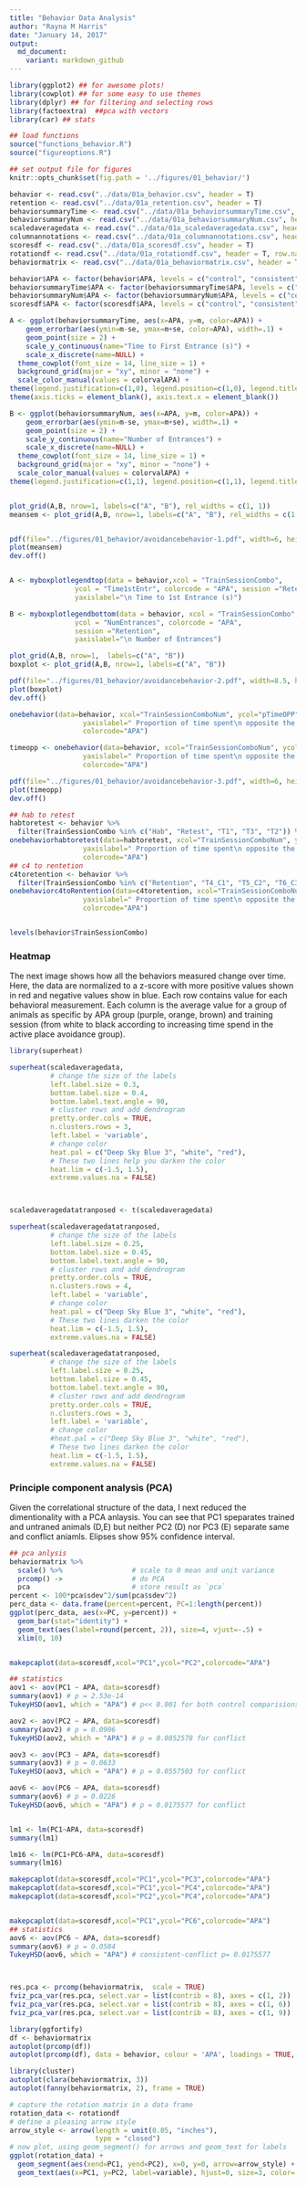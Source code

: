 ```yaml
---
title: "Behavior Data Analysis"
author: "Rayna M Harris"
date: "January 14, 2017"
output:
  md_document:
    variant: markdown_github
---
```


```r
library(ggplot2) ## for awesome plots!
library(cowplot) ## for some easy to use themes
library(dplyr) ## for filtering and selecting rows
library(factoextra)  ##pca with vectors
library(car) ## stats

## load functions 
source("functions_behavior.R")
source("figureoptions.R")

## set output file for figures 
knitr::opts_chunk$set(fig.path = '../figures/01_behavior/')
```


```r
behavior <- read.csv("../data/01a_behavior.csv", header = T)
retention <- read.csv("../data/01a_retention.csv", header = T) 
behaviorsummaryTime <- read.csv("../data/01a_behaviorsummaryTime.csv", header = T)
behaviorsummaryNum <- read.csv("../data/01a_behaviorsummaryNum.csv", header = T)
scaledaveragedata <- read.csv("../data/01a_scaledaveragedata.csv", header = T, row.names = 1)
columnannotations <- read.csv("../data/01a_columnannotations.csv", header = T, row.names = 1)
scoresdf <- read.csv("../data/01a_scoresdf.csv", header = T)
rotationdf <- read.csv("../data/01a_rotationdf.csv", header = T, row.names = 1)
behaviormatrix <- read.csv("../data/01a_behaviormatrix.csv", header = T, row.names = 1)
```

```r
behavior$APA <- factor(behavior$APA, levels = c("control", "consistent", "conflict"))
behaviorsummaryTime$APA <- factor(behaviorsummaryTime$APA, levels = c("control", "consistent", "conflict"))
behaviorsummaryNum$APA <- factor(behaviorsummaryNum$APA, levels = c("control", "consistent", "conflict"))
scoresdf$APA <- factor(scoresdf$APA, levels = c("control", "consistent", "conflict"))
```

```r
A <- ggplot(behaviorsummaryTime, aes(x=APA, y=m, color=APA)) + 
    geom_errorbar(aes(ymin=m-se, ymax=m+se, color=APA), width=.1) +
    geom_point(size = 2) +
    scale_y_continuous(name="Time to First Entrance (s)") +
    scale_x_discrete(name=NULL) +
  theme_cowplot(font_size = 14, line_size = 1) +
  background_grid(major = "xy", minor = "none") +
  scale_color_manual(values = colorvalAPA) +
theme(legend.justification=c(1,0), legend.position=c(1,0), legend.title = element_blank()) + 
theme(axis.ticks = element_blank(), axis.text.x = element_blank())

B <- ggplot(behaviorsummaryNum, aes(x=APA, y=m, color=APA)) + 
    geom_errorbar(aes(ymin=m-se, ymax=m+se), width=.1) +
    geom_point(size = 2) + 
    scale_y_continuous(name="Number of Entrances") +
    scale_x_discrete(name=NULL) +
  theme_cowplot(font_size = 14, line_size = 1) +
  background_grid(major = "xy", minor = "none") +
  scale_color_manual(values = colorvalAPA) +
theme(legend.justification=c(1,1), legend.position=c(1,1), legend.title = element_blank()) + theme(axis.ticks = element_blank(), axis.text.x = element_blank())


plot_grid(A,B, nrow=1, labels=c("A", "B"), rel_widths = c(1, 1))
meansem <- plot_grid(A,B, nrow=1, labels=c("A", "B"), rel_widths = c(1, 1))


pdf(file="../figures/01_behavior/avoidancebehavior-1.pdf", width=6, height=3)
plot(meansem)
dev.off()


A <- myboxplotlegendtop(data = behavior,xcol = "TrainSessionCombo", 
                ycol = "Time1stEntr", colorcode = "APA", session ="Retention",
                yaxislabel="\n Time to 1st Entrance (s)")

B <- myboxplotlegendbottom(data = behavior, xcol = "TrainSessionCombo", 
                ycol = "NumEntrances", colorcode = "APA", 
                session ="Retention",
                yaxislabel="\n Number of Entrances") 

plot_grid(A,B, nrow=1,  labels=c("A", "B"))
boxplot <- plot_grid(A,B, nrow=1, labels=c("A", "B"))

pdf(file="../figures/01_behavior/avoidancebehavior-2.pdf", width=8.5, height=3)
plot(boxplot)
dev.off()

onebehavior(data=behavior, xcol="TrainSessionComboNum", ycol="pTimeOPP",
                  yaxislabel=" Proportion of time spent\n opposite the shock zone",
                  colorcode="APA")

timeopp <- onebehavior(data=behavior, xcol="TrainSessionComboNum", ycol="pTimeOPP",
                  yaxislabel=" Proportion of time spent\n opposite the shock zone",
                  colorcode="APA")

pdf(file="../figures/01_behavior/avoidancebehavior-3.pdf", width=6, height=4)
plot(timeopp)
dev.off()

## hab to retest
habtoretest <- behavior %>% 
  filter(TrainSessionCombo %in% c("Hab", "Retest", "T1", "T3", "T2")) %>% droplevels()
onebehaviorhabtoretest(data=habtoretest, xcol="TrainSessionComboNum", ycol="pTimeOPP",
                  yaxislabel=" Proportion of time spent\n opposite the shock zone",
                  colorcode="APA")
## c4 to rentetion
c4toretention <- behavior %>% 
  filter(TrainSessionCombo %in% c("Retention", "T4_C1", "T5_C2", "T6_C3")) %>% droplevels()
onebehaviorc4toRentention(data=c4toretention, xcol="TrainSessionComboNum", ycol="pTimeOPP",
                  yaxislabel=" Proportion of time spent\n opposite the shock zone",
                  colorcode="APA")


levels(behavior$TrainSessionCombo)
```

### Heatmap
The next image shows how all the behaviors measured change over time. Here, the data are normalized to a z-score with more positive values shown in red and negative values show in blue. Each row contains value for each behavioral measurement. Each column is the average value for a group of animals as specific by APA group (purple, orange, brown) and training session (from white to black according to increasing time spend in the active place avoidance group). 

```r
library(superheat)

superheat(scaledaveragedata,
          # change the size of the labels
          left.label.size = 0.3, 
          bottom.label.size = 0.4,
          bottom.label.text.angle = 90, 
          # cluster rows and add dendrogram
          pretty.order.cols = TRUE,
          n.clusters.rows = 3,
          left.label = 'variable',
          # change color
          heat.pal = c("Deep Sky Blue 3", "white", "red"),
          # These two lines help you darken the color
          heat.lim = c(-1.5, 1.5), 
          extreme.values.na = FALSE)



scaledaveragedatatranposed <- t(scaledaveragedata)

superheat(scaledaveragedatatranposed,
          # change the size of the labels
          left.label.size = 0.25, 
          bottom.label.size = 0.45,
          bottom.label.text.angle = 90, 
          # cluster rows and add dendrogram
          pretty.order.cols = TRUE,
          n.clusters.rows = 4,
          left.label = 'variable',
          # change color
          heat.pal = c("Deep Sky Blue 3", "white", "red"),
          # These two lines darken the color
          heat.lim = c(-1.5, 1.5), 
          extreme.values.na = FALSE)

superheat(scaledaveragedatatranposed,
          # change the size of the labels
          left.label.size = 0.25, 
          bottom.label.size = 0.45,
          bottom.label.text.angle = 90, 
          # cluster rows and add dendrogram
          pretty.order.cols = TRUE,
          n.clusters.rows = 3,
          left.label = 'variable',
          # change color
          #heat.pal = c("Deep Sky Blue 3", "white", "red"),
          # These two lines darken the color
          heat.lim = c(-1.5, 1.5), 
          extreme.values.na = FALSE)

```


### Principle component analysis (PCA)
Given the correlational structure of the data, I next reduced the dimentionality with a PCA anlaysis. You can see that PC1 speparates trained and untraned animals (D,E) but neither PC2 (D) nor PC3 (E) separate same and conflict aniamls. Elipses show 95% confidence interval.

```r
## pca anlysis
behaviormatrix %>% 
  scale() %>%                 # scale to 0 mean and unit variance
  prcomp() ->                 # do PCA
  pca                         # store result as `pca`
percent <- 100*pca$sdev^2/sum(pca$sdev^2)
perc_data <- data.frame(percent=percent, PC=1:length(percent))
ggplot(perc_data, aes(x=PC, y=percent)) + 
  geom_bar(stat="identity") + 
  geom_text(aes(label=round(percent, 2)), size=4, vjust=-.5) + 
  xlim(0, 10)


makepcaplot(data=scoresdf,xcol="PC1",ycol="PC2",colorcode="APA")

## statistics
aov1 <- aov(PC1 ~ APA, data=scoresdf)
summary(aov1) # p = 2.53e-14
TukeyHSD(aov1, which = "APA") # p<< 0.001 for both control comparisions

aov2 <- aov(PC2 ~ APA, data=scoresdf)
summary(aov2) # p = 0.0906
TukeyHSD(aov2, which = "APA") # p = 0.0852578 for conflict

aov3 <- aov(PC3 ~ APA, data=scoresdf)
summary(aov3) # p = 0.0633
TukeyHSD(aov3, which = "APA") # p = 0.0557503 for conflict

aov6 <- aov(PC6 ~ APA, data=scoresdf)
summary(aov6) # p = 0.0226
TukeyHSD(aov6, which = "APA") # p = 0.0175577 for conflict


lm1 <- lm(PC1~APA, data=scoresdf)
summary(lm1)

lm16 <- lm(PC1+PC6~APA, data=scoresdf)
summary(lm16)

makepcaplot(data=scoresdf,xcol="PC1",ycol="PC3",colorcode="APA")
makepcaplot(data=scoresdf,xcol="PC1",ycol="PC4",colorcode="APA")
makepcaplot(data=scoresdf,xcol="PC2",ycol="PC4",colorcode="APA")


makepcaplot(data=scoresdf,xcol="PC1",ycol="PC6",colorcode="APA")
## statistics
aov6 <- aov(PC6 ~ APA, data=scoresdf)
summary(aov6) # p = 0.0584 
TukeyHSD(aov6, which = "APA") # consistent-conflict p= 0.0175577




```

```r
res.pca <- prcomp(behaviormatrix,  scale = TRUE)
fviz_pca_var(res.pca, select.var = list(contrib = 8), axes = c(1, 2))
fviz_pca_var(res.pca, select.var = list(contrib = 8), axes = c(1, 6))
fviz_pca_var(res.pca, select.var = list(contrib = 8), axes = c(1, 9))
```

```r
library(ggfortify)
df <- behaviormatrix
autoplot(prcomp(df))
autoplot(prcomp(df), data = behavior, colour = 'APA', loadings = TRUE, loadings.label = TRUE, loadings.label.size = 5, scale = 0)

library(cluster)
autoplot(clara(behaviormatrix, 3))
autoplot(fanny(behaviormatrix, 2), frame = TRUE)
```

```r
# capture the rotation matrix in a data frame
rotation_data <- rotationdf
# define a pleasing arrow style
arrow_style <- arrow(length = unit(0.05, "inches"),
                     type = "closed")
# now plot, using geom_segment() for arrows and geom_text for labels
ggplot(rotation_data) + 
  geom_segment(aes(xend=PC1, yend=PC2), x=0, y=0, arrow=arrow_style) + 
  geom_text(aes(x=PC1, y=PC2, label=variable), hjust=0, size=3, color='red')
```